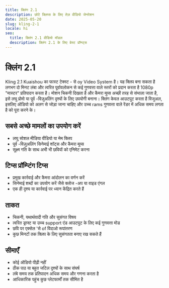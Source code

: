 ```yaml
---
title: क्लिंग 2.1
description: छोटे क्लिप्स के लिए तेज़ वीडियो जेनरेशन
date: 2025-05-20
slug: kling-2-1
locale: hi
seo:
  title: क्लिंग 2.1 वीडियो मॉडल
  description: क्लिंग 2.1 के लिए बेस्ट प्रॉम्प्ट्स
---
```


# क्लिंग 2.1

Kling 2.1 Kuaishou का फास्ट टेक्स्ट - से oy Video System है। यह क्लिप बना सकता है
लगभग दो मिनट लंबा और त्वरित पूर्वावलोकन से कई गुणवत्ता वाले स्तरों को प्रदान करता है
1080p "मास्टर" प्रतिपादन करता है। मोशन चिकनी दिखता है और कैमरा मूव्स अच्छी तरह से संभाला जाता है,
इसे लघु प्रोमो या पूर्व -विज़ुअलिंग दृश्यों के लिए उपयोगी बनाना। क्लिंग केवल आउटपुट करता है
विजुअल, इसलिए ऑडियो को अलग से जोड़ा जाना चाहिए और उच्च rams गुणवत्ता वाले रेंडर में अधिक समय लगता है
को पूरा करने के।

## सबसे अच्छे मामलों का उपयोग करें

- लघु सोशल मीडिया वीडियो या मेम क्लिप
- पूर्व -विज़ुअलिंग सिनेमाई शॉट्स और कैमरा मूव्स
- सूक्ष्म गति के साथ अभी भी छवियों को एनिमेट करना

## टिप्स प्रॉम्प्टिंग टिप्स

- प्रमुख कार्रवाई और कैमरा आंदोलन का वर्णन करें
- सिनेमाई शब्दों का उपयोग करें जैसे क्लोज -अप या वाइड एंगल
- एक ही दृश्य या कार्रवाई पर ध्यान केंद्रित करते हैं

## ताकत

- चिकनी, यथार्थवादी गति और सुसंगत विषय
- त्वरित ड्राफ्ट या उच्च support एंड आउटपुट के लिए कई गुणवत्ता मोड
- छवि पर एक्सेल 'से of विदाओ रूपांतरण
- कुछ मिनटों तक क्लिप के लिए सुसंगतता बनाए रख सकते हैं

## सीमाएँ

- कोई ऑडियो पीढ़ी नहीं
- ठीक पाठ या बहुत जटिल दृश्यों के साथ संघर्ष
- लंबे समय तक प्रतिपादन अधिक समय और गणना करता है
- आधिकारिक पहुंच कुछ प्लेटफार्मों तक सीमित है
